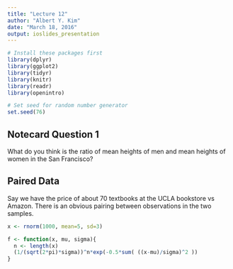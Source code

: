 ```yaml
---
title: "Lecture 12"
author: "Albert Y. Kim"
date: "March 18, 2016"
output: ioslides_presentation
---
```


```r
# Install these packages first
library(dplyr)
library(ggplot2)
library(tidyr)
library(knitr)
library(readr)
library(openintro)

# Set seed for random number generator
set.seed(76)
```





## Notecard Question 1

What do you think is the ratio of mean heights of men and mean heights of women
in the San Francisco?





## Paired Data

Say we have the price of about 70 textbooks at the UCLA bookstore vs Amazon.
There is an obvious pairing between observations in the two samples.

```r
x <- rnorm(1000, mean=5, sd=3)

f <- function(x, mu, sigma){
  n <- length(x)
  (1/(sqrt(2*pi)*sigma))^n*exp(-0.5*sum( ((x-mu)/sigma)^2 ))
}


```





